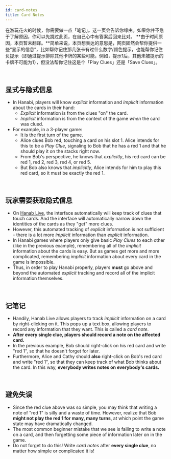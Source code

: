 ```yaml
---
id: card-notes
title: Card Notes
---
```



<BeginnersGuideProgress id="card-notes" />

在游玩花火的时候，你需要做一点「笔记」。这一页会告诉你缘由。如果你并不急于了解原因，你可以先跳过此页，在自己心中有答案后回来比对。
**由于时间原因，本页暂未翻译。**简单来说，本页想表达的意思是，网页固然会帮你提供一些“显示的信息”，比如帮你记住那几张卡有过什么数字/颜色提示，也能帮你记住负提示（即通过提示排除其他卡牌的某些可能，例如，提示1后，其他未被提示的卡牌不可能为1），但没法帮你记住这是个「Play Clues」还是「Save Clues」。

<br />

## 显式与隐式信息

- In Hanabi, players will know _explicit_ information and _implicit_ information about the cards in their hand:
  - _Explicit_ information is from the clues "on" the card.
  - _Implicit_ information is from the context of the game _when_ the card was clued.
- For example, in a 3-player game:
  - It is the first turn of the game.
  - Alice clues Bob red, touching a card on his slot 1. Alice intends for this to be a _Play Clue_, signaling to Bob that he has a red 1 and that he should play it on the stacks right now.
  - From Bob's perspective, he knows that _explicitly_, his red card can be red 1, red 2, red 3, red 4, or red 5.
  - But Bob also knows that _implicitly_, Alice intends for him to play this red card, so it must be exactly the red 1.

<br />

## 玩家需要获取隐式信息

- On [Hanab Live](https://hanab.live/), the interface automatically will keep track of clues that touch cards. And the interface will automatically narrow down the identities of the cards as they "get" more clues.
- However, this automated tracking of _explicit_ information is not sufficient - there is a lot more _implicit_ information than _explicit_ information.
- In Hanabi games where players only give basic _Play Clues_ to each other (like in the previous example), remembering all of the _implicit_ information about the cards is easy. But as games get more and more complicated, remembering _implicit_ information about every card in the game is impossible.
- Thus, in order to play Hanabi properly, players **must** go above and beyond the automated _explicit_ tracking and record all of the implicit information themselves.

<br />

## 记笔记

- Handily, Hanab Live allows players to track _implicit_ information on a card by right-clicking on it. This pops up a text box, allowing players to record any information that they want. This is called a _card note_.
- **After every single clue, players should record a note on the affected card.**
- In the previous example, Bob should right-click on his red card and write "red 1", so that he doesn't forget for later.
- Furthermore, Alice and Cathy should **also** right-click on Bob's red card and write "red 1", so that they can keep track of what Bob thinks about the card. In this way, **everybody writes notes on everybody's cards.**

<br />

## 避免失误

- Since the red clue above was so simple, you may think that writing a note of "red 1" is silly and a waste of time. However, realize that Bob **might not play the red 1 for many, many turns**, at which point the game state may have dramatically changed.
- The most common beginner mistake that we see is failing to write a note on a card, and then forgetting some piece of information later on in the game.
- Do not forget to do this! Write _card notes_ after **every single clue**, no matter how simple or complicated it is!

